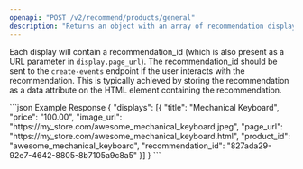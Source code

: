 ```yaml
---
openapi: "POST /v2/recommend/products/general"
description: "Returns an object with an array of recommendation displays."
---
```


Each display will contain a recommendation_id (which is also present as a URL parameter in `display.page_url`). The recommendation_id should be sent to the `create-events` endpoint if the user interacts with the recommendation. This is typically achieved by storing the recommendation as a data attribute on the HTML element containing the recommendation.

<ResponseExample>
```json Example Response
{
    "displays": [{
        "title": "Mechanical Keyboard",
        "price": "100.00",
        "image_url": "https://my_store.com/awesome_mechanical_keyboard.jpeg",
        "page_url": "https://my_store.com/awesome_mechanical_keyboard.html",
        "product_id": "awesome_mechanical_keyboard",
        "recommendation_id": "827ada29-92e7-4642-8805-8b7105a9c8a5"
    }]
}
```
</ResponseExample>